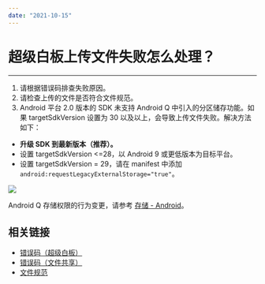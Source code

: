```yaml
---
date: "2021-10-15"
---
```

# 超级白板上传文件失败怎么处理？
---

1. 请根据错误码排查失败原因。
2. 请检查上传的文件是否符合文件规范。
3. Android 平台 2.0 版本的 SDK 未支持 Android Q 中引入的分区储存功能。如果 targetSdkVersion 设置为 30 以及以上，会导致上传文件失败。解决方法如下：
- <b>升级 SDK 到最新版本（推荐）。</b>
- 设置 targetSdkVersion <=28，以 Android 9 或更低版本为目标平台。
- 设置 targetSdkVersion = 29，请在 manifest 中添加 `android:requestLegacyExternalStorage="true"`。
<Frame width="512" height="auto" caption=""><Frame width="512" height="auto" caption=""><img src="https://doc-media.zego.im/sdk-doc/Pics/Common/ZegoDocsView/requestLegacyExternalStorage.png" /></Frame></Frame>

Android Q 存储权限的行为变更，请参考 [存储 - Android](https://source.android.google.cn/devices/storage?hl=zh-cn#permissions)。

## 相关链接

- [错误码（超级白板）](https://doc-zh.zego.im/article/11344)
- [错误码（文件共享）](https://doc-zh.zego.im/article/4351)
- [文件规范](https://doc-zh.zego.im/article/11291)
